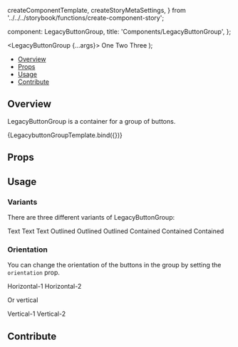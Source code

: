   createComponentTemplate,
  createStoryMetaSettings,
} from '../../../storybook/functions/create-component-story';

  component: LegacyButtonGroup,
  title: 'Components/LegacyButtonGroup',
};

<Meta
  title="Components/LegacyButtonGroup"
  component={LegacyButtonGroup}
/>

  <LegacyButtonGroup {...args}>
    <LegacyButton>One</LegacyButton>
    <LegacyButton>Two</LegacyButton>
    <LegacyButton>Three</LegacyButton>
  </LegacyButtonGroup>
);

<Heading
  title="LegacyButtonGroup"
  componentRelativePath="LegacyButtonGroup/LegacyButtonGroup.tsx"
/>

- [Overview](#overview)
- [Props](#props)
- [Usage](#usage)
- [Contribute](#contribute)

## Overview

LegacyButtonGroup is a container for a group of buttons.

<Canvas>
  <Story name="Overview">{LegacybuttonGroupTemplate.bind({})}</Story>
</Canvas>

## Props

<ArgsTable of={LegacyButtonGroup} />

## Usage

### Variants

There are three different variants of LegacyButtonGroup:

<Canvas>
  <Story name="Variants">
    <div className="flex flex-col space-y-2">
      <LegacyButtonGroup variant="text">
        <LegacyButton>Text</LegacyButton>
        <LegacyButton>Text</LegacyButton>
        <LegacyButton>Text</LegacyButton>
      </LegacyButtonGroup>
      <LegacyButtonGroup variant="outlined">
        <LegacyButton>Outlined</LegacyButton>
        <LegacyButton>Outlined</LegacyButton>
        <LegacyButton>Outlined</LegacyButton>
      </LegacyButtonGroup>
      <LegacyButtonGroup variant="contained">
        <LegacyButton>Contained</LegacyButton>
        <LegacyButton>Contained</LegacyButton>
        <LegacyButton>Contained</LegacyButton>
      </LegacyButtonGroup>
    </div>
  </Story>
</Canvas>

### Orientation

You can change the orientation of the buttons in the group by setting the `orientation` prop.

<Canvas>
  <Story name="Orientation Horizontal">
    <LegacyButtonGroup orientation="horizontal">
      <LegacyButton>Horizontal-1</LegacyButton>
      <LegacyButton>Horizontal-2</LegacyButton>
    </LegacyButtonGroup>
  </Story>
</Canvas>

Or vertical

<Canvas>
  <Story name="Orientation Vertical">
    <LegacyButtonGroup orientation="vertical">
      <LegacyButton>Vertical-1</LegacyButton>
      <LegacyButton>Vertical-2</LegacyButton>
    </LegacyButtonGroup>
  </Story>
</Canvas>

## Contribute

<Footer componentRelativePath="LEgacyButtonGroup/__stories__/legacyButtonGroup.stories.mdx" />
